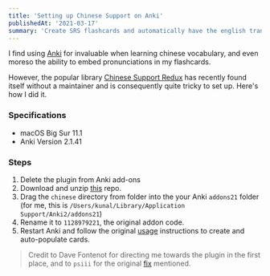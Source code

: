 ```yaml
---
title: 'Setting up Chinese Support on Anki'
publishedAt: '2021-03-17'
summary: 'Create SRS flashcards and automatically have the english translation and pronunciations filled in.  '
---
```


I find using [Anki](https://ankiweb.net/about) for invaluable when learning chinese vocabulary, and even moreso the ability to embed pronunciations in my flashcards.

However, the popular library [Chinese Support Redux](https://github.com/luoliyan/chinese-support-redux) has recently found itself without a maintainer and is consequently quite tricky to set up. Here's how I did it.

### Specifications

- macOS Big Sur 11.1
- Anki Version 2.1.41

### Steps

1. Delete the plugin from Anki add-ons
2. Download and unzip [this](https://github.com/pndurette/gTTS) repo.
3. Drag the `chinese` directory from folder into the your Anki `addons21` folder (for me, this is `/Users/kunal/Library/Application Support/Anki2/addons21`)
4. Rename it to `1128979221`, the original addon code.
5. Restart Anki and follow the original [usage](https://github.com/luoliyan/chinese-support-redux#usage) instructions to create and auto-populate cards.

> Credit to Dave Fontenot for directing me towards the plugin in the first place, and to `psiii` for the original [fix](https://github.com/luoliyan/chinese-support-redux/issues/169#issuecomment-769820916) mentioned.
